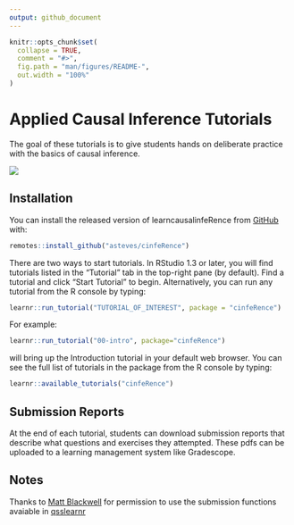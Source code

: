 ```yaml
---
output: github_document
---
```


<!-- README.md is generated from README.Rmd. Please edit that file -->

```r
knitr::opts_chunk$set(
  collapse = TRUE,
  comment = "#>",
  fig.path = "man/figures/README-",
  out.width = "100%"
)
```

# Applied Causal Inference Tutorials 

<!-- badges: start -->
<!-- badges: end -->

The goal of these tutorials is to give students hands on deliberate practice with the basics of causal inference. 

![](https://media.giphy.com/media/JgfJrINqmg6dNw3qJ3/giphy.gif)

## Installation

You can install the released version of learncausalinfeRence from [GitHub](https://github.com/) with:

``` r
remotes::install_github("asteves/cinfeRence")
```

There are two ways to start tutorials. In RStudio 1.3 or later, you will find tutorials listed in the "Tutorial" tab in the top-right pane (by default). Find a tutorial and click "Start Tutorial" to begin. Alternatively, you can run any tutorial from the R console by typing:

``` r
learnr::run_tutorial("TUTORIAL_OF_INTEREST", package = "cinfeRence")
```

For example: 

```r
learnr::run_tutorial("00-intro", package="cinfeRence")
```

will bring up the Introduction tutorial in your default web browser. You can see the full list of tutorials in the package from the R console by typing:

``` r
learnr::available_tutorials("cinfeRence")
```

## Submission Reports 

At the end of each tutorial, students can download submission reports that describe what questions and exercises they attempted. These pdfs can be uploaded to a learning management system like Gradescope. 

## Notes

Thanks to [Matt Blackwell](https://github.com/mattblackwell) for permission to use the submission functions avaiable in [qsslearnr](https://github.com/mattblackwell/qsslearnr)
